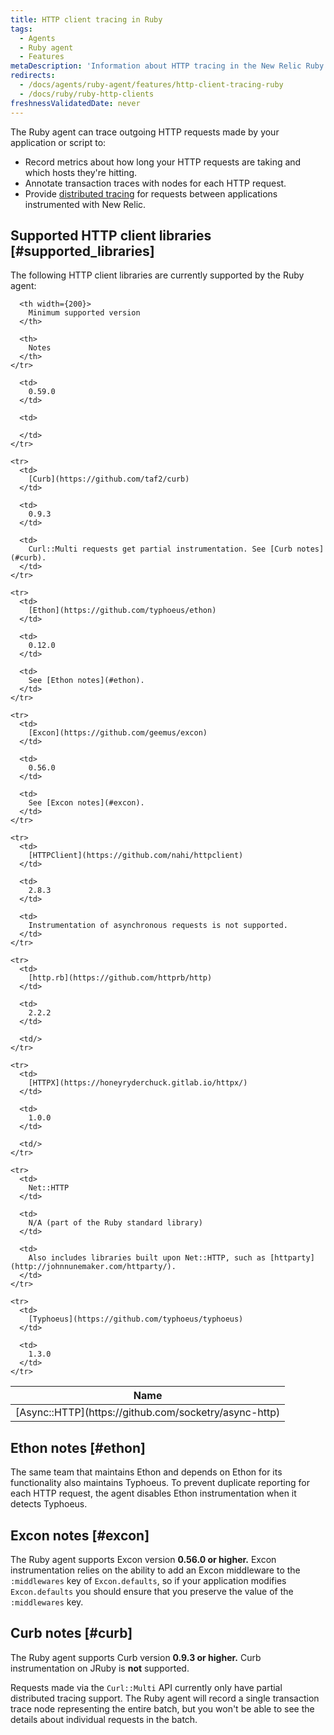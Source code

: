 ```yaml
---
title: HTTP client tracing in Ruby
tags:
  - Agents
  - Ruby agent
  - Features
metaDescription: 'Information about HTTP tracing in the New Relic Ruby agent, including supported clients and versions.'
redirects:
  - /docs/agents/ruby-agent/features/http-client-tracing-ruby
  - /docs/ruby/ruby-http-clients
freshnessValidatedDate: never
---
```


The Ruby agent can trace outgoing HTTP requests made by your application or script to:

* Record metrics about how long your HTTP requests are taking and which hosts they're hitting.
* Annotate transaction traces with nodes for each HTTP request.
* Provide [distributed tracing](/docs/distributed-tracing/concepts/introduction-distributed-tracing/) for requests between applications instrumented with New Relic.

## Supported HTTP client libraries [#supported_libraries]

The following HTTP client libraries are currently supported by the Ruby agent:

<table>
  <thead>
    <tr>
      <th width={150}>
        Name
      </th>

      <th width={200}>
        Minimum supported version
      </th>

      <th>
        Notes
      </th>
    </tr>
  </thead>

  <tbody>
    <tr>
      <td>
        [Async::HTTP](https://github.com/socketry/async-http)
      </td>

      <td>
        0.59.0
      </td>

      <td>

      </td>
    </tr>

    <tr>
      <td>
        [Curb](https://github.com/taf2/curb)
      </td>

      <td>
        0.9.3
      </td>

      <td>
        Curl::Multi requests get partial instrumentation. See [Curb notes](#curb).
      </td>
    </tr>

    <tr>
      <td>
        [Ethon](https://github.com/typhoeus/ethon)
      </td>

      <td>
        0.12.0
      </td>

      <td>
        See [Ethon notes](#ethon).
      </td>
    </tr>

    <tr>
      <td>
        [Excon](https://github.com/geemus/excon)
      </td>

      <td>
        0.56.0
      </td>

      <td>
        See [Excon notes](#excon).
      </td>
    </tr>

    <tr>
      <td>
        [HTTPClient](https://github.com/nahi/httpclient)
      </td>

      <td>
        2.8.3
      </td>

      <td>
        Instrumentation of asynchronous requests is not supported.
      </td>
    </tr>

    <tr>
      <td>
        [http.rb](https://github.com/httprb/http)
      </td>

      <td>
        2.2.2
      </td>

      <td/>
    </tr>

    <tr>
      <td>
        [HTTPX](https://honeyryderchuck.gitlab.io/httpx/)
      </td>

      <td>
        1.0.0
      </td>

      <td/>
    </tr>

    <tr>
      <td>
        Net::HTTP
      </td>

      <td>
        N/A (part of the Ruby standard library)
      </td>

      <td>
        Also includes libraries built upon Net::HTTP, such as [httparty](http://johnnunemaker.com/httparty/).
      </td>
    </tr>

    <tr>
      <td>
        [Typhoeus](https://github.com/typhoeus/typhoeus)
      </td>

      <td>
        1.3.0
      </td>
    </tr>
  </tbody>
</table>

## Ethon notes [#ethon]

The same team that maintains Ethon and depends on Ethon for its functionality also maintains Typhoeus. To prevent duplicate reporting for each HTTP request, the agent disables Ethon instrumentation when it detects Typhoeus.

## Excon notes [#excon]

The Ruby agent supports Excon version <DoNotTranslate>**0.56.0 or higher.**</DoNotTranslate> Excon instrumentation relies on the ability to add an Excon middleware to the `:middlewares` key of `Excon.defaults`, so if your application modifies `Excon.defaults` you should ensure that you preserve the value of the `:middlewares` key.

## Curb notes [#curb]

The Ruby agent supports Curb version <DoNotTranslate>**0.9.3 or higher.**</DoNotTranslate> Curb instrumentation on JRuby is **not** supported.

Requests made via the `Curl::Multi` API currently only have partial distributed tracing support. The Ruby agent will record a single transaction trace node representing the entire batch, but you won't be able to see the details about individual requests in the batch.
